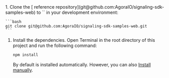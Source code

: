 <PlatformWrapper platform="web">

<ProductWrapper product="signaling" >
1. Clone the [<Vpd  k="SDK" /> reference repository](git@github.com:AgoraIO/signaling-sdk-samples-web) to
  `<samples-root>` in your development environment:

    ```bash
    git clone git@github.com:AgoraIO/signaling-sdk-samples-web.git
    ```

1. Install the dependencies. Open Terminal in the root directory of this project and run the following command:

    ```bash
    npm install
    ```
    By default <Vpd  k="SDK" /> is installed automatically. However, you can also [Install <Vg  k="MESS_SDK" /> manually](../reference/downloads#through-the-agora-website).

</ProductWrapper>

</PlatformWrapper>